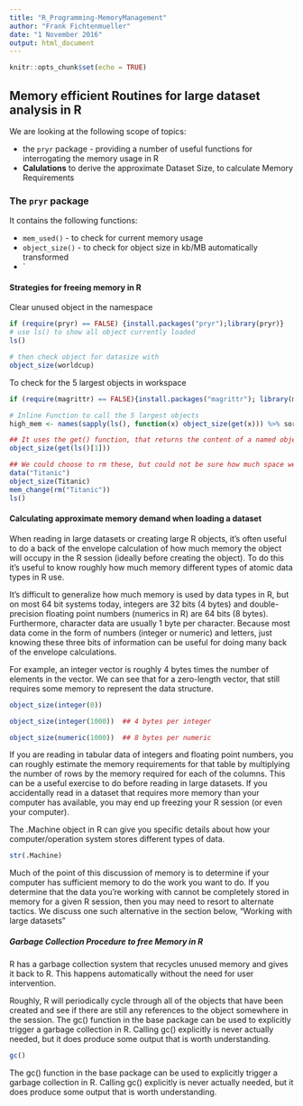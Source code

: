 ```yaml
---
title: "R_Programming-MemoryManagement"
author: "Frank Fichtenmueller"
date: "1 November 2016"
output: html_document
---
```


```r
knitr::opts_chunk$set(echo = TRUE)
```

## Memory efficient Routines for large dataset analysis in R

We are looking at the following scope of topics:

* the `pryr` package -  providing a number of useful functions for interrogating the memory usage in R
* **Calulations** to derive the approximate Dataset Size, to calculate Memory Requirements


### The `pryr` package 

It contains the following functions:

* `mem_used()` - to check for current memory usage
* `object_size()` - to check for object size in kb/MB automatically transformed
* `


#### Strategies for freeing memory in R


Clear unused object in the namespace
```r
if (require(pryr) == FALSE) {install.packages("pryr");library(pryr)}
# use ls() to show all object currently loaded
ls()

# then check object for datasize with
object_size(worldcup)
```

To check for the 5 largest objects in workspace
```r
if (require(magrittr) == FALSE){install.packages("magrittr"); library(magrittr)}

# Inline Function to call the 5 largest objects
high_mem <- names(sapply(ls(), function(x) object_size(get(x))) %>% sort %>%tail(5))

## It uses the get() function, that returns the content of a named object in workspace like this...
object_size(get(ls()[1]))

## We could choose to rm these, but could not be sure how much space we really save, so...
data("Titanic")
object_size(Titanic)
mem_change(rm("Titanic"))
ls()
```

#### Calculating approximate memory demand when loading a dataset

When reading in large datasets or creating large R objects, it's often useful to do a back of the envelope calculation of how much memory the object will occupy in the R session (ideally before creating the object). To do this it's useful to know roughly how much memory different types of atomic data types in R use.

It's difficult to generalize how much memory is used by data types in R, but on most 64 bit systems today, integers are 32 bits (4 bytes) and double-precision floating point numbers (numerics in R) are 64 bits (8 bytes). Furthermore, character data are usually 1 byte per character. Because most data come in the form of numbers (integer or numeric) and letters, just knowing these three bits of information can be useful for doing many back of the envelope calculations.

For example, an integer vector is roughly 4 bytes times the number of elements in the vector. We can see that for a zero-length vector, that still requires some memory to represent the data structure.

```r
object_size(integer(0))

object_size(integer(1000))  ## 4 bytes per integer

object_size(numeric(1000))  ## 8 bytes per numeric

```

If you are reading in tabular data of integers and floating point numbers, you can roughly estimate the memory requirements for that table by multiplying the number of rows by the memory required for each of the columns. This can be a useful exercise to do before reading in large datasets. If you accidentally read in a dataset that requires more memory than your computer has available, you may end up freezing your R session (or even your computer).

The .Machine object in R can give you specific details about how your computer/operation system stores different types of data.
```r
str(.Machine)
```

Much of the point of this discussion of memory is to determine if your computer has sufficient memory to do the work you want to do. If you determine that the data you're working with cannot be completely stored in memory for a given R session, then you may need to resort to alternate tactics. We discuss one such alternative in the section below, "Working with large datasets"

##### Garbage Collection Procedure to free Memory in R

R has a garbage collection system that recycles unused memory and gives it back to R. This happens automatically without the need for user intervention.

Roughly, R will periodically cycle through all of the objects that have been created and see if there are still any references to the object somewhere in the session.
The gc() function in the base package can be used to explicitly trigger a garbage collection in R. Calling gc() explicitly is never actually needed, but it does produce some output that is worth understanding.
```r
gc()
```
The gc() function in the base package can be used to explicitly trigger a garbage collection in R. Calling gc() explicitly is never actually needed, but it does produce some output that is worth understanding.
